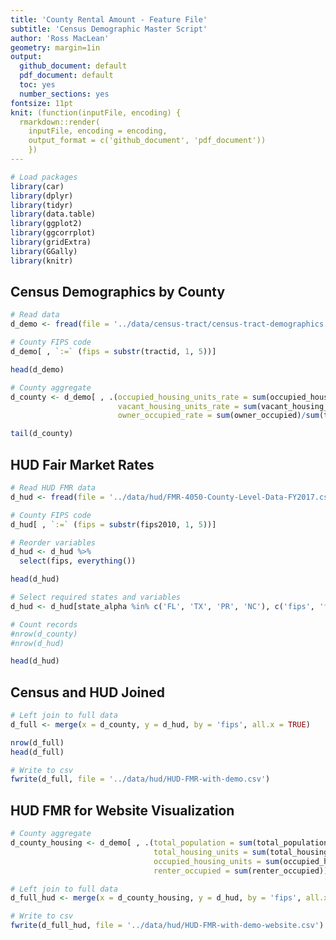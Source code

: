 ```yaml
---
title: 'County Rental Amount - Feature File'
subtitle: 'Census Demographic Master Script'
author: 'Ross MacLean'
geometry: margin=1in
output:
  github_document: default
  pdf_document: default
  toc: yes
  number_sections: yes
fontsize: 11pt
knit: (function(inputFile, encoding) {
  rmarkdown::render(
    inputFile, encoding = encoding,
    output_format = c('github_document', 'pdf_document'))
    })
---
```


```r
# Load packages
library(car)
library(dplyr)
library(tidyr)
library(data.table)
library(ggplot2)
library(ggcorrplot)
library(gridExtra)
library(GGally)
library(knitr)
```

## Census Demographics by County

```r
# Read data
d_demo <- fread(file = '../data/census-tract/census-tract-demographics.csv', encoding = 'UTF-8')

# County FIPS code
d_demo[ , `:=` (fips = substr(tractid, 1, 5))]

head(d_demo)
```

```r
# County aggregate
d_county <- d_demo[ , .(occupied_housing_units_rate = sum(occupied_housing_units) / (sum(occupied_housing_units) + sum(vacant_housing_units)),
                        vacant_housing_units_rate = sum(vacant_housing_units) / (sum(occupied_housing_units) + sum(vacant_housing_units)),
                        owner_occupied_rate = sum(owner_occupied)/sum(tenure_occupied_housing_units)), keyby = c('fips', 'county')]

tail(d_county)
```

## HUD Fair Market Rates

```r
# Read HUD FMR data
d_hud <- fread(file = '../data/hud/FMR-4050-County-Level-Data-FY2017.csv', encoding = 'UTF-8')

# County FIPS code
d_hud[ , `:=` (fips = substr(fips2010, 1, 5))]

# Reorder variables
d_hud <- d_hud %>%
  select(fips, everything())

head(d_hud)

# Select required states and variables
d_hud <- d_hud[state_alpha %in% c('FL', 'TX', 'PR', 'NC'), c('fips', 'fmr0', 'fmr1', 'fmr2', 'fmr3', 'fmr4', 'metro')]

# Count records
#nrow(d_county)
#nrow(d_hud)

head(d_hud)
```


## Census and HUD Joined

```r
# Left join to full data
d_full <- merge(x = d_county, y = d_hud, by = 'fips', all.x = TRUE)

nrow(d_full)
head(d_full)

# Write to csv
fwrite(d_full, file = '../data/hud/HUD-FMR-with-demo.csv')
```


## HUD FMR for Website Visualization

```r
# County aggregate
d_county_housing <- d_demo[ , .(total_population = sum(total_population),
                                total_housing_units = sum(total_housing_units),
                                occupied_housing_units = sum(occupied_housing_units),
                                renter_occupied = sum(renter_occupied)), keyby = c('fips', 'county')]

# Left join to full data
d_full_hud <- merge(x = d_county_housing, y = d_hud, by = 'fips', all.x = TRUE)

# Write to csv
fwrite(d_full_hud, file = '../data/hud/HUD-FMR-with-demo-website.csv')
```

